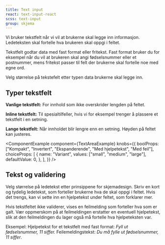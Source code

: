 ```yaml
---
title: Text input
react: text-input-react
scss: text-input
group: skjema
---
```



<Ingress>
    Vi bruker tekstfelt når vi vil at brukerne skal legge inn informasjon. Ledeteksten skal fortelle hva brukeren skal
    oppgi i feltet.
</Ingress>
<ComponentExample
    component={TextInputExample}
    knobs={{
        boolProps: ["Inline", "Kompakt", "Invertert", "Med handling", "Med hjelpetekst", "Med feil"],
        choiceProps: [
            {
                name: "Variant",
                values: ["small", "medium", "large"],
                defaultValue: 0,
            },
        ],
    }}
/>

Tekstfelt godtar data med fast format eller fritekst. Fast format bruker du for eksempel når du vil at brukeren skal angi fødselsnummer eller et postnummer, mens fritekst passer til felt der brukerne skal fortelle noe med egne ord.

Velg størrelse på tekstefelt etter typen data brukerne skal legge inn.

## Typer tekstfelt

**Vanlige tekstfelt:**
For innhold som ikke overskrider lengden på feltet.

**Inline tekstfelt:**
Til spesialtilfeller, hvis vi for eksempel trenger å plassere et tekstfelt i en setning.

**Lange tekstfelt:**
Når innholdet blir lengre enn en setning. Høyden på feltet kan justeres.

<ComponentExample
    component={TextAreaExample}
    knobs={{
        boolProps: ["Kompakt", "Invertert", "Ekspanderende", "Med hjelpetekst", "Med feil"],
        choiceProps: [
            {
                name: "Variant",
                values: ["small", "medium", "large"],
                defaultValue: 0,
            },
        ],
    }}
/>

## Tekst og validering

Velg størrelse på ledetekst etter prinsippene for skjemadesign. Skriv en kort og tydelig ledetekst, som forteller brukerne hva de skal oppgi i feltet. Hvis det trengs, kan vi sette inn en hjelpetekst under feltet, som forklarer mer.

Hvis tekstfeltet ikke validerer, vises en feilmelding som forteller hva som er galt. Vær oppmerskom på at feilmeldingen erstatter en eventuell hjelpetekst, slik at den feilmeldingen du lager også må fortelle hva hjelpeteksten var.

Eksempel:
Hjelpetekst for et tekstfelt med fast format: _Fyll ut fødselsnummer, 11 siffer._ Feilemeldingstekst: _Du må fylle ut fødselsnummer, 11 siffer_.
